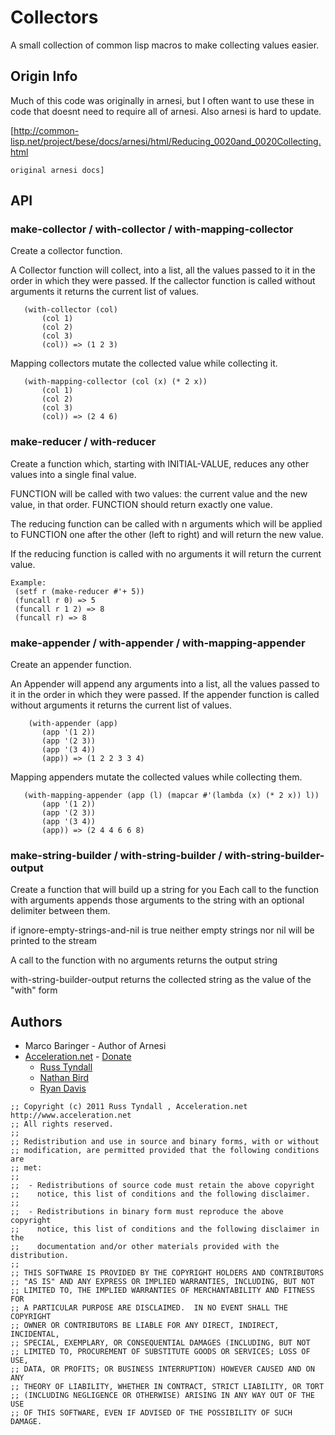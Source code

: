 = Collectors = 

A small collection of common lisp macros to make collecting values
easier.

== Origin Info ==

Much of this code was originally in arnesi, but I often want to use
these in code that doesnt need to require all of arnesi.  Also arnesi 
is hard to update.

[http://common-lisp.net/project/bese/docs/arnesi/html/Reducing_0020and_0020Collecting.html
 original arnesi docs]

== API ==

=== make-collector / with-collector / with-mapping-collector ===

Create a collector function.

A Collector function will collect, into a list, all the values
passed to it in the order in which they were passed. If the
callector function is called without arguments it returns the
current list of values. 

<pre>
   (with-collector (col)
       (col 1)
       (col 2)
       (col 3)
       (col)) => (1 2 3)
</pre>

Mapping collectors mutate the collected value while collecting it.

<pre>
   (with-mapping-collector (col (x) (* 2 x))
       (col 1)
       (col 2)
       (col 3)
       (col)) => (2 4 6)
</pre>


=== make-reducer / with-reducer ===

Create a function which, starting with INITIAL-VALUE, reduces
any other values into a single final value.

FUNCTION will be called with two values: the current value and
the new value, in that order. FUNCTION should return exactly one
value.

The reducing function can be called with n arguments which will
be applied to FUNCTION one after the other (left to right) and
will return the new value.

If the reducing function is called with no arguments it will
return the current value.

<pre>
Example:
 (setf r (make-reducer #'+ 5))
 (funcall r 0) => 5
 (funcall r 1 2) => 8
 (funcall r) => 8
</pre>


=== make-appender / with-appender / with-mapping-appender ===

Create an appender function.

An Appender will append any arguments into a list, all the values
passed to it in the order in which they were passed. If the
appender function is called without arguments it returns the
current list of values.

<pre>
    (with-appender (app)
       (app '(1 2))
       (app '(2 3))
       (app '(3 4))
       (app)) => (1 2 2 3 3 4)
</pre>

Mapping appenders mutate the collected values while collecting them.

<pre>
   (with-mapping-appender (app (l) (mapcar #'(lambda (x) (* 2 x)) l))
       (app '(1 2))
       (app '(2 3))
       (app '(3 4))
       (app)) => (2 4 4 6 6 8)
</pre>


=== make-string-builder / with-string-builder / with-string-builder-output ===

Create a function that will build up a string for you Each call to the
function with arguments appends those arguments to the string with an
optional delimiter between them.

if ignore-empty-strings-and-nil is true neither empty strings nor nil
will be printed to the stream

A call to the function with no arguments returns the output string

with-string-builder-output returns the collected string as the value
of the "with" form

== Authors ==
* Marco Baringer - Author of Arnesi
* [http://www.acceleration.net/ Acceleration.net] - [http://www.acceleration.net/programming/donate-to-acceleration-net/ Donate]
** [http://russ.unwashedmeme.com/blog Russ Tyndall]
** [http://the.unwashedmeme.com/blog Nathan Bird]
** [http://ryepup.unwashedmeme.com/blog Ryan Davis]

<pre>
;; Copyright (c) 2011 Russ Tyndall , Acceleration.net http://www.acceleration.net
;; All rights reserved.
;;
;; Redistribution and use in source and binary forms, with or without
;; modification, are permitted provided that the following conditions are
;; met:
;;
;;  - Redistributions of source code must retain the above copyright
;;    notice, this list of conditions and the following disclaimer.
;;
;;  - Redistributions in binary form must reproduce the above copyright
;;    notice, this list of conditions and the following disclaimer in the
;;    documentation and/or other materials provided with the distribution.
;;
;; THIS SOFTWARE IS PROVIDED BY THE COPYRIGHT HOLDERS AND CONTRIBUTORS
;; "AS IS" AND ANY EXPRESS OR IMPLIED WARRANTIES, INCLUDING, BUT NOT
;; LIMITED TO, THE IMPLIED WARRANTIES OF MERCHANTABILITY AND FITNESS FOR
;; A PARTICULAR PURPOSE ARE DISCLAIMED.  IN NO EVENT SHALL THE COPYRIGHT
;; OWNER OR CONTRIBUTORS BE LIABLE FOR ANY DIRECT, INDIRECT, INCIDENTAL,
;; SPECIAL, EXEMPLARY, OR CONSEQUENTIAL DAMAGES (INCLUDING, BUT NOT
;; LIMITED TO, PROCUREMENT OF SUBSTITUTE GOODS OR SERVICES; LOSS OF USE,
;; DATA, OR PROFITS; OR BUSINESS INTERRUPTION) HOWEVER CAUSED AND ON ANY
;; THEORY OF LIABILITY, WHETHER IN CONTRACT, STRICT LIABILITY, OR TORT
;; (INCLUDING NEGLIGENCE OR OTHERWISE) ARISING IN ANY WAY OUT OF THE USE
;; OF THIS SOFTWARE, EVEN IF ADVISED OF THE POSSIBILITY OF SUCH DAMAGE.
</pre>
